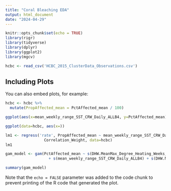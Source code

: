 ```yaml
---
title: "Coral Bleaching EDA"
output: html_document
date: "2024-04-29"
---
```


```r
knitr::opts_chunk$set(echo = TRUE)
library(rigr)
library(tidyverse)
library(dplyr)
library(ggplot2)
library(mgcv)
```

```r
hcbc <- read_csv('HCBC_2015_ClusterData_Observations.csv')
```

## Including Plots

You can also embed plots, for example:

```r
hcbc <- hcbc %>%
  mutate(PropAffected_mean = PctAffected_mean / 100)

ggplot(aes(x=mean_weekly_range_SST_CRW_Daily_ALLB4, y=PctAffected_mean), data=hcbc) + geom_point()

ggplot(data=hcbc, aes(x=))

lm1 <- regress('rate', PropAffected_mean ~ mean_weekly_range_SST_CRW_Daily_ALLB4 + Prop_BleachResTaxa +
                 Correlation_Weight, data=hcbc)
lm1

gam_model <- gam(PctAffected_mean ~ s(DHW.MeanMax_Degree_Heating_Weeks_YR10YR01) +
                   + s(mean_weekly_range_SST_CRW_Daily_ALLB4) + s(DHW.MeanMax_Degree_Heating_Weeks_MO03) +                     s(Correlation_Weight) + s(Prop_BleachResTaxa), family = betar(link = "logit"), data=hcbc)

summary(gam_model)
```

Note that the `echo = FALSE` parameter was added to the code chunk to prevent printing of the R code that generated the plot.

